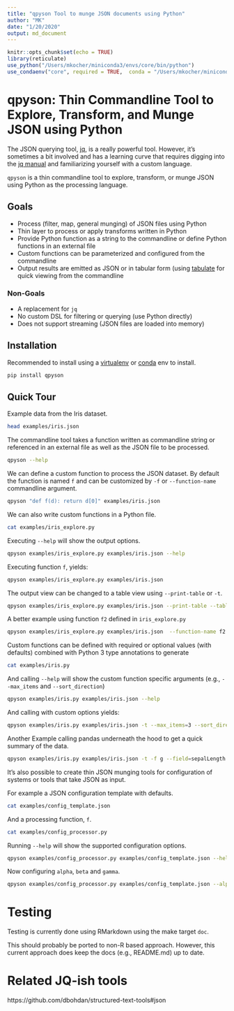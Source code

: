 ```yaml
---
title: "qpyson Tool to munge JSON documents using Python"
author: "MK"
date: "1/20/2020"
output: md_document
---
```


```r
knitr::opts_chunk$set(echo = TRUE)
library(reticulate)
use_python("/Users/mkocher/miniconda3/envs/core/bin/python")
use_condaenv("core", required = TRUE,  conda = "/Users/mkocher/miniconda3/bin/conda")
```

# qpyson: Thin Commandline Tool to Explore, Transform, and Munge JSON using Python

The JSON querying tool, [jq](https://stedolan.github.io/jq/), is a really powerful tool. However, it's sometimes a bit involved and has a learning curve that requires digging into the [jq manual](https://stedolan.github.io/jq/manual/) and familiarizing yourself with a custom language.

`qpyson` is a thin commandline tool to explore, transform, or munge JSON using Python as the processing language. 

## Goals

- Process (filter, map, general munging) of JSON files using Python
- Thin layer to process or apply transforms written in Python 
- Provide Python function as a string to the commandline or define Python functions in an external file
- Custom functions can be parameterized and configured from the commandline
- Output results are emitted as JSON or in tabular form (using [tabulate](https://pypi.org/project/tabulate/) for quick viewing from the commandline 


### Non-Goals

- A replacement for `jq`
- No custom DSL for filtering or querying (use Python directly)
- Does not support streaming (JSON files are loaded into memory)

## Installation

Recommended to install using a [virtualenv](https://docs.python-guide.org/dev/virtualenvs/) or [conda](https://docs.conda.io/en/latest/) env to install.

```bash
pip install qpyson
```

## Quick Tour

Example data from the Iris dataset.

```bash
head examples/iris.json
```

The commandline tool takes a function written as commandline string or referenced in an external file as well as the JSON file to be processed. 

```bash
qpyson --help
```


We can define a custom function to process the JSON dataset. By default the function is named `f` and can be customized by `-f` or `--function-name` commandline argument.

```bash
qpyson "def f(d): return d[0]" examples/iris.json
```

We can also write custom functions in a Python file. 

```bash
cat examples/iris_explore.py
```

Executing `--help` will show the output options.

```bash
qpyson examples/iris_explore.py examples/iris.json --help
```

Executing function `f`, yields:

```bash
qpyson examples/iris_explore.py examples/iris.json 
```

The output view can be changed to a table view using `--print-table` or `-t`.

```bash
qpyson examples/iris_explore.py examples/iris.json --print-table --table-style github
```

A better example using function `f2` defined in `iris_explore.py`

```bash
qpyson examples/iris_explore.py examples/iris.json  --function-name f2 --print-table
```

Custom functions can be defined with required or optional values (with defaults) combined with Python 3 type annotations to generate 

```bash
cat examples/iris.py
```

And calling `--help` will show the custom function specific arguments (e.g., `--max_items` and `--sort_direction`)

```bash
qpyson examples/iris.py examples/iris.json --help
```

And calling with custom options yields: 

```bash
qpyson examples/iris.py examples/iris.json -t --max_items=3 --sort_direction=desc --sort_field sepalLength
```

Another Example calling pandas underneath the hood to get a quick summary of the data. 

```bash
qpyson examples/iris.py examples/iris.json -t -f g --field=sepalLength
```

It's also possible to create thin JSON munging tools for configuration of systems or tools that take JSON as input.

For example a JSON configuration template with defaults.

```bash
cat examples/config_template.json
```
And a processing function, `f`.

```bash
cat examples/config_processor.py
```
Running `--help` will show the supported configuration options. 

```bash
qpyson examples/config_processor.py examples/config_template.json --help
```

Now configuring `alpha`, `beta` and `gamma`.

```bash
qpyson examples/config_processor.py examples/config_template.json --alpha 1.23 --beta 2.34 --gamma 3.45
```


# Testing

Testing is currently done using RMarkdown using the make target `doc`. 

This should probably be ported to non-R based approach. However, this current approach does keep the docs (e.g., README.md) up to date. 

# Related JQ-ish tools

https://github.com/dbohdan/structured-text-tools#json


